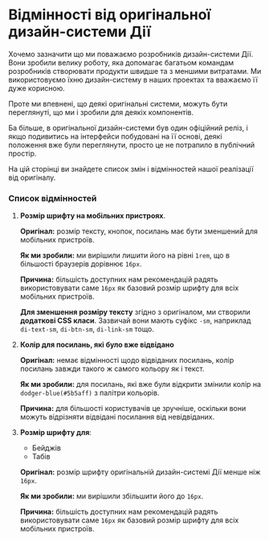 # Відмінності від оригінальної дизайн-системи Дії

Хочемо зазначити що ми поважаємо розробників дизайн-системи Дії. Вони зробили велику роботу, яка допомагає багатьом командам розробників створювати продукти швидше та з меншими витратами. Ми використовуємо їхню дизайн-систему в наших проектах та вважаємо її дуже корисною.

Проте ми впевнені, що деякі оригінальні системи, можуть бути переглянуті, що ми і зробили для деякіх компонентів.

Ба більше, в оригінальної дизайн-системи був один офіційний реліз, і якщо подивитись на інтерфейси побудовані на її основі, деякі положення вже були переглянути, просто це не потрапило в публічний простір.

На цій сторінці ви знайдете список змін і відмінностей нашої реалізації від оригіналу.

### Список відмінностей

1. **Розмір шрифту на мобільних пристроях**.

   **Оригінал:** розмір тексту, кнопок, посилань має бути зменшений для мобільних пристроїв.

   **Як ми зробили:** ми вирішили лишити його на рівні `1rem`, що в більшості браузерів дорівнює `16px`.

   **Причина:** більшість доступних нам рекомендацій радять використовувати саме `16px` як базовий розмір шрифту для всіх мобільних пристроїв.

   **Для зменшення розміру тексту** згідно з оригіналом, ми створили **додаткові CSS класи**. Зазвичай вони мають суфікс `-sm`, наприклад `di-text-sm`, `di-btn-sm`, `di-link-sm` тощо.

2. **Колір для посилань, які було вже відвідано**

   **Оригінал:** немає відмінності щодо відвіданих посилань, колір посилань завжди такого ж самого кольору як і текст.

   **Як ми зробили:** для посилань, які вже були відкрити змінили колір на `dodger-blue(#5b5aff)` з палітри кольорів.

   **Причина:** для більшості користувачів це зручніше, оскільки вони можуть відрізняти відвідані посилання від невідвіданих.

3. **Розмір шрифту для**:
   - Бейджів
   - Табів

   **Оригінал:** розмір шрифту оригінальній дизайн-системі Дії менше ніж `16px`.

   **Як ми зробили:** ми вирішили збільшити його до `16px`.

   **Причина:** більшість доступних нам рекомендацій радять використовувати саме `16px` як базовий розмір шрифту для всіх мобільних пристроїв.
